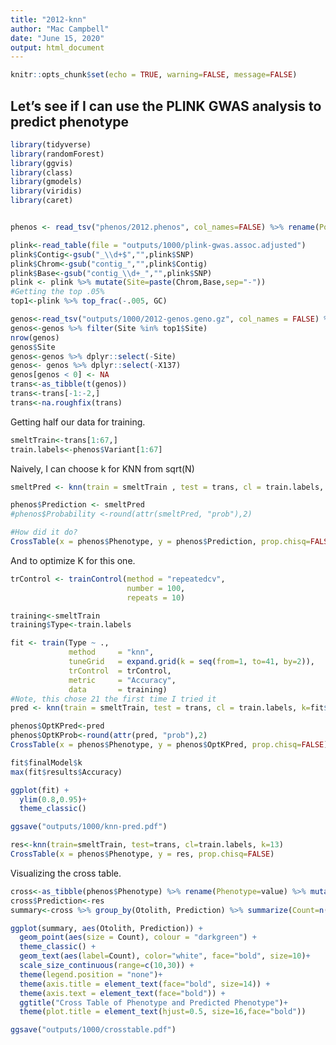 ```yaml
---
title: "2012-knn"
author: "Mac Campbell"
date: "June 15, 2020"
output: html_document
---
```


```r
knitr::opts_chunk$set(echo = TRUE, warning=FALSE, message=FALSE)
```

## Let's see if I can use the PLINK GWAS analysis to predict phenotype
```r
library(tidyverse)
library(randomForest)
library(ggvis)
library(class)
library(gmodels)
library(viridis)
library(caret)


phenos <- read_tsv("phenos/2012.phenos", col_names=FALSE) %>% rename(Pop=X1) %>% mutate(Phenotype=Pop) %>% mutate(Variant=ifelse(Pop==0, "FWR", "MIG"))

plink<-read_table(file = "outputs/1000/plink-gwas.assoc.adjusted")
plink$Contig<-gsub("_\\d+$","",plink$SNP)
plink$Chrom<-gsub("contig_","",plink$Contig)
plink$Base<-gsub("contig_\\d+_","",plink$SNP)
plink <- plink %>% mutate(Site=paste(Chrom,Base,sep="-"))
#Getting the top .05%
top1<-plink %>% top_frac(-.005, GC) 

genos<-read_tsv("outputs/1000/2012-genos.geno.gz", col_names = FALSE) %>% mutate(Site=paste(X1,X2,sep="-")) 
genos<-genos %>% filter(Site %in% top1$Site)
nrow(genos)
genos$Site
genos<-genos %>% dplyr::select(-Site)
genos<- genos %>% dplyr::select(-X137)
genos[genos < 0] <- NA
trans<-as_tibble(t(genos))
trans<-trans[-1:-2,]
trans<-na.roughfix(trans)
```

Getting half our data for training.
```r
smeltTrain<-trans[1:67,]
train.labels<-phenos$Variant[1:67]
```

Naively, I can choose k for KNN from sqrt(N)
```r
smeltPred <- knn(train = smeltTrain , test = trans, cl = train.labels, k=sqrt(31))

phenos$Prediction <- smeltPred
#phenos$Probability <-round(attr(smeltPred, "prob"),2)

#How did it do?
CrossTable(x = phenos$Phenotype, y = phenos$Prediction, prop.chisq=FALSE)
```

And to optimize K for this one.
```r

trControl <- trainControl(method = "repeatedcv",
                          number = 100,
                          repeats = 10)

training<-smeltTrain
training$Type<-train.labels

fit <- train(Type ~ .,
             method     = "knn",
             tuneGrid   = expand.grid(k = seq(from=1, to=41, by=2)),
             trControl  = trControl,
             metric     = "Accuracy",
             data       = training)
#Note, this chose 21 the first time I tried it
pred <- knn(train = smeltTrain, test = trans, cl = train.labels, k=fit$finalModel$k, prob = TRUE)

phenos$OptKPred<-pred
phenos$OptKProb<-round(attr(pred, "prob"),2)
CrossTable(x = phenos$Phenotype, y = phenos$OptKPred, prop.chisq=FALSE)

```

```r
fit$finalModel$k
max(fit$results$Accuracy)

ggplot(fit) +
  ylim(0.8,0.95)+
  theme_classic()

ggsave("outputs/1000/knn-pred.pdf")
```

```r
res<-knn(train=smeltTrain, test=trans, cl=train.labels, k=13)
CrossTable(x = phenos$Phenotype, y = res, prop.chisq=FALSE)
```
Visualizing the cross table. 

```r
cross<-as_tibble(phenos$Phenotype) %>% rename(Phenotype=value) %>% mutate(Otolith=ifelse(Phenotype==0, "FWR", "MIG"))
cross$Prediction<-res
summary<-cross %>% group_by(Otolith, Prediction) %>% summarize(Count=n())

ggplot(summary, aes(Otolith, Prediction)) + 
  geom_point(aes(size = Count), colour = "darkgreen") +
  theme_classic() +
  geom_text(aes(label=Count), color="white", face="bold", size=10)+
  scale_size_continuous(range=c(10,30)) +
  theme(legend.position = "none")+
  theme(axis.title = element_text(face="bold", size=14)) +
  theme(axis.text = element_text(face="bold")) +
  ggtitle("Cross Table of Phenotype and Predicted Phenotype")+
  theme(plot.title = element_text(hjust=0.5, size=16,face="bold"))

ggsave("outputs/1000/crosstable.pdf")
  
```

